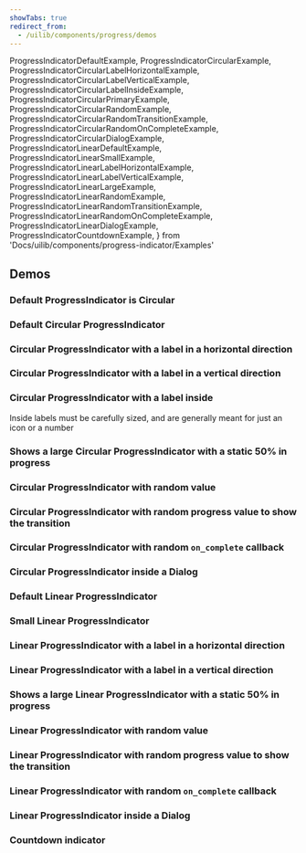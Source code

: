 ```yaml
---
showTabs: true
redirect_from:
  - /uilib/components/progress/demos
---
```


  ProgressIndicatorDefaultExample,
  ProgressIndicatorCircularExample,
  ProgressIndicatorCircularLabelHorizontalExample,
  ProgressIndicatorCircularLabelVerticalExample,
  ProgressIndicatorCircularLabelInsideExample,
  ProgressIndicatorCircularPrimaryExample,
  ProgressIndicatorCircularRandomExample,
  ProgressIndicatorCircularRandomTransitionExample,
  ProgressIndicatorCircularRandomOnCompleteExample,
  ProgressIndicatorCircularDialogExample,
  ProgressIndicatorLinearDefaultExample,
  ProgressIndicatorLinearSmallExample,
  ProgressIndicatorLinearLabelHorizontalExample,
  ProgressIndicatorLinearLabelVerticalExample,
  ProgressIndicatorLinearLargeExample,
  ProgressIndicatorLinearRandomExample,
  ProgressIndicatorLinearRandomTransitionExample,
  ProgressIndicatorLinearRandomOnCompleteExample,
  ProgressIndicatorLinearDialogExample,
  ProgressIndicatorCountdownExample,
} from 'Docs/uilib/components/progress-indicator/Examples'

## Demos

### Default ProgressIndicator is Circular

<ProgressIndicatorDefaultExample />

### Default Circular ProgressIndicator

<ProgressIndicatorCircularExample />

### Circular ProgressIndicator with a label in a horizontal direction

<ProgressIndicatorCircularLabelHorizontalExample />

### Circular ProgressIndicator with a label in a vertical direction

<ProgressIndicatorCircularLabelVerticalExample />

### Circular ProgressIndicator with a label inside

Inside labels must be carefully sized, and are generally meant for just an icon or a number

<ProgressIndicatorCircularLabelInsideExample />

### Shows a large Circular ProgressIndicator with a static 50% in progress

<ProgressIndicatorCircularPrimaryExample />

### Circular ProgressIndicator with random value

<ProgressIndicatorCircularRandomExample />

### Circular ProgressIndicator with random progress value to show the transition

<ProgressIndicatorCircularRandomTransitionExample />

### Circular ProgressIndicator with random `on_complete` callback

<ProgressIndicatorCircularRandomOnCompleteExample />

### Circular ProgressIndicator inside a Dialog

<ProgressIndicatorCircularDialogExample />

### Default Linear ProgressIndicator

<ProgressIndicatorLinearDefaultExample />

### Small Linear ProgressIndicator

<ProgressIndicatorLinearSmallExample />

### Linear ProgressIndicator with a label in a horizontal direction

<ProgressIndicatorLinearLabelHorizontalExample />

### Linear ProgressIndicator with a label in a vertical direction

<ProgressIndicatorLinearLabelVerticalExample />

### Shows a large Linear ProgressIndicator with a static 50% in progress

<ProgressIndicatorLinearLargeExample />

### Linear ProgressIndicator with random value

<ProgressIndicatorLinearRandomExample />

### Linear ProgressIndicator with random progress value to show the transition

<ProgressIndicatorLinearRandomTransitionExample />

### Linear ProgressIndicator with random `on_complete` callback

<ProgressIndicatorLinearRandomOnCompleteExample />

### Linear ProgressIndicator inside a Dialog

<ProgressIndicatorLinearDialogExample />

### Countdown indicator

<ProgressIndicatorCountdownExample />
